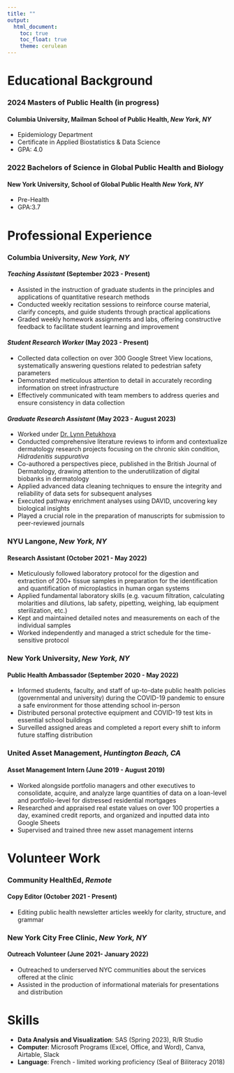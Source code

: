 ```yaml
---
title: ""
output:
  html_document:
    toc: true
    toc_float: true
    theme: cerulean
---
```


# Educational Background

### 2024 Masters of Public Health (in progress)
#### Columbia University, Mailman School of Public Health, *New York, NY*

* Epidemiology Department
* Certificate in Applied Biostatistics & Data Science
* GPA: 4.0

### 2022 Bachelors of Science in Global Public Health and Biology
#### New York University, School of Global Public Health *New York, NY*
* Pre-Health
* GPA:3.7

# Professional Experience
### Columbia University, *New York, NY*
#### *Teaching Assistant* (September 2023 - Present)

* Assisted in the instruction of graduate students in the principles and applications of quantitative research methods
* Conducted weekly recitation sessions to reinforce course material, clarify concepts, and guide students through practical applications
* Graded weekly homework assignments and labs, offering constructive feedback to facilitate student learning and improvement

#### *Student Research Worker* (May 2023 - Present)

*	Collected data collection on over 300 Google Street View locations, systematically answering questions related to pedestrian safety parameters
* Demonstrated meticulous attention to detail in accurately recording information on street infrastructure
* Effectively communicated with team members to address queries and ensure consistency in data collection

#### *Graduate Research Assistant* (May 2023 - August 2023)

* Worked under [Dr. Lynn Petukhova](https://www.dermatology.columbia.edu/profile/lynn-petukhova-phd)
* Conducted comprehensive literature reviews to inform and contextualize dermatology research projects focusing on the chronic skin condition, *Hidradenitis suppurativa*
* Co-authored a perspectives piece, published in the British Journal of Dermatology, drawing attention to the underutilization of digital biobanks in dermatology
* Applied advanced data cleaning techniques to ensure the integrity and reliability of data sets for subsequent analyses
* Executed pathway enrichment analyses using DAVID, uncovering key biological insights
* Played a crucial role in the preparation of manuscripts for submission to peer-reviewed journals


### NYU Langone, *New York, NY*
#### Research Assistant (October 2021 - May 2022)

*	Meticulously followed laboratory protocol for the digestion and extraction of 200+  tissue samples in preparation for the identification and quantification of microplastics in human organ systems
* Applied fundamental laboratory skills (e.g. vacuum filtration, calculating molarities and dilutions, lab safety, pipetting, weighing, lab equipment sterilization, etc.)
* Kept and maintained detailed notes and measurements on each of the individual samples
* Worked independently and managed a strict schedule for the time-sensitive protocol

### New York University, *New York, NY*
#### Public Health Ambassador (September 2020 - May 2022)

* Informed students, faculty, and staff of up-to-date public health policies (governmental and university) during the COVID-19 pandemic to ensure a safe environment for those attending school in-person
* Distributed personal protective equipment and COVID-19 test kits in essential school buildings
* Surveilled assigned areas and completed a report every shift to inform future staffing distribution

### United Asset Management, *Huntington Beach, CA*
#### Asset Management Intern (June 2019 - August 2019)

* Worked alongside portfolio managers and other executives to consolidate, acquire, and analyze large quantities of data on a loan-level and portfolio-level for distressed residential mortgages
* Researched and appraised real estate values on over 100 properties a day, examined credit reports, and organized and inputted data into Google Sheets
* Supervised and trained three new asset management interns

# Volunteer Work
### Community HealthEd, *Remote*
#### Copy Editor (October 2021 - Present)

*	Editing public health newsletter articles weekly for clarity, structure, and grammar

### New York City Free Clinic, *New York, NY*
#### Outreach Volunteer	(June 2021- January 2022)

* Outreached to underserved NYC communities about the services offered at the clinic
* Assisted in the production of informational materials for presentations and distribution


# Skills	
* **Data Analysis and Visualization**: SAS (Spring 2023), R/R Studio
* **Computer**: Microsoft Programs (Excel, Office, and Word), Canva, Airtable, Slack
* **Language**: French - limited working proficiency (Seal of Biliteracy 2018)


